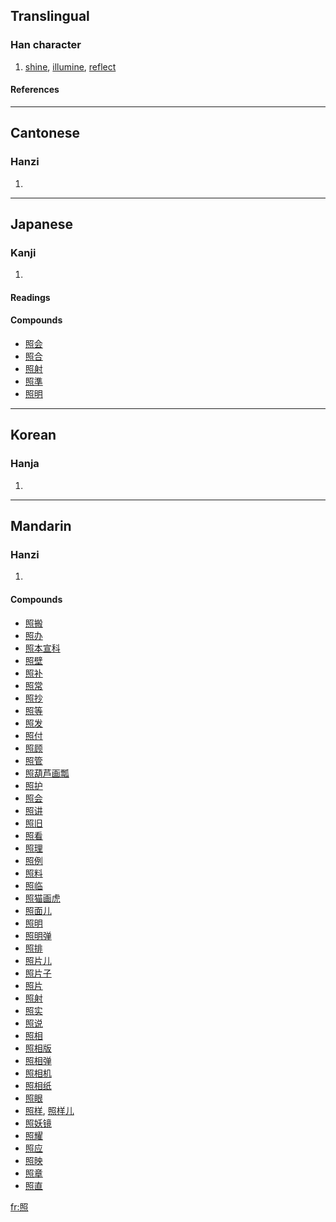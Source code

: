 {{see|炤}}

==Translingual==
===Han character===
{{Han char|rn=86|rad=火|as=09|sn=13|four=6733<sub>6</sub>|canj=日口火 (ARF)}}
# [[shine]], [[illumine]], [[reflect]]
====References====
{{Han ref|kx=0677.360|dkj=19226|dj=1089.030|hdz=32221.010|uh=7167|ud=29031|bh=B7D3|bd=47059}}

----
==Cantonese==
===Hanzi===
{{yue-hanzi|jyut=|y=jiu3}}
# {{defn|Cantonese}}

----
==Japanese==
===Kanji===
{{ja-kanji|grade=4|rs=火09}}
# {{defn|Japanese}} 
====Readings====
{{ja-readings|on=[[しょう]] (shō)|kun=[[てる]] (teru), [[てらす]] (terasu), [[てり]] (teri)}}

====Compounds====
*[[照会]]
*[[照合]]
*[[照射]]
*[[照準]]
*[[照明]]

----
==Korean==
===Hanja===
{{ko-hanja|hangeul=조|eumhun=|rv=jo|mr=cho|y=co}}
# {{defn|Korean}}

----
==Mandarin==
===Hanzi===
{{cmn-hanzi|pin=[[yù]] (yu4), [[zhào]] (zhao4)|wg=yü<sup>4</sup>, chao<sup>4</sup>}}
# {{defn|Mandarin}}

====Compounds====
*[[照搬]]
*[[照办]]
*[[照本宣科]]
*[[照壁]]
*[[照补]]
*[[照常]]
*[[照抄]]
*[[照等]]
*[[照发]]
*[[照付]]
*[[照顾]]
*[[照管]]
*[[照葫芦画瓢]]
*[[照护]]
*[[照会]]
*[[照讲]]
*[[照旧]]
*[[照看]]
*[[照理]]
*[[照例]]
*[[照料]]
*[[照临]]
*[[照猫画虎]]
*[[照面儿]]
*[[照明]]
*[[照明弹]]
*[[照排]]
*[[照片儿]]
*[[照片子]]
*[[照片]]
*[[照射]]
*[[照实]]
*[[照说]]
*[[照相]]
*[[照相版]]
*[[照相弹]]
*[[照相机]]
*[[照相纸]]
*[[照眼]]
*[[照样]], [[照样儿]]
*[[照妖镜]]
*[[照耀]]
*[[照应]]
*[[照映]]
*[[照章]]
*[[照直]]

[[fr:照]]